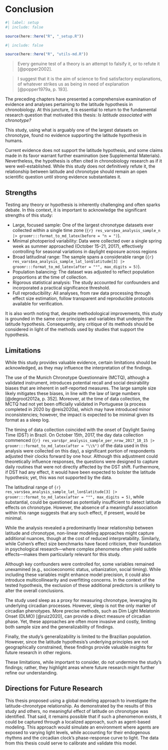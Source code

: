 <!-- %:::% .common h1 begin %:::% -->
# Conclusion {#sec-conclusion}
<!-- %:::% .common h1 end %:::% -->

```r
#| label: setup
#| include: false

source(here::here("R", "_setup.R"))
```

```r
#| include: false

source(here::here("R", "utils-md.R"))
```

::: {.content-visible when-format="html"}
> Every genuine test of a theory is an attempt to falsify it, or to refute it [@popper2002].

> I suggest that it is the aim of science to find satisfactory explanations, of whatever strikes us as being in need of explanation [@popper1979a, p. 193].
:::

::: {.content-visible when-format="pdf"}
```{=latex}
\epigraph{Every genuine test of a theory is an attempt to falsify it, or to refute it.}{--- \textcite{popper2002}}
\vspace*{-1\baselineskip}
\epigraph{I suggest that it is the aim of science to find satisfactory explanations, of whatever strikes us as being in need of explanation.}{--- \textcite[193]{popper1979a}}
% \vspace*{1\baselineskip}
```
:::

The preceding chapters have presented a comprehensive examination of evidence and analyses pertaining to the latitude hypothesis in chronobiology. At this juncture, it is essential to return to the fundamental research question that motivated this thesis: *Is latitude associated with chronotype?*

This study, using what is arguably one of the largest datasets on chronotype, found no evidence supporting the latitude hypothesis in humans.

Current evidence does not support the latitude hypothesis, and some claims made in its favor warrant further examination (see Supplemental Materials). Nevertheless, the hypothesis is often cited in chronobiology research as if it were well-established. While this study does not definitively refute it, the relationship between latitude and chronotype should remain an open scientific question until strong evidence substantiates it.

## Strengths

Testing any theory or hypothesis is inherently challenging and often sparks debate. In this context, it is important to acknowledge the significant strengths of this study:

- Large, focused sample: One of the largest chronotype datasets ever collected within a single time zone (`{r} res_vars$ea_analysis_sample_n |> groomr:::format_to_md_latex(before = "n = ")`).
- Minimal photoperiod variability: Data were collected over a single spring week as summer approached (October 15–21, 2017), effectively controlling for seasonal variations in daylight exposure across regions
- Broad latitudinal range: The sample spans a considerable range (`{r} res_vars$ea_analysis_sample_lat_lon$latitude[3] |> groomr:::format_to_md_latex(after = "°", max_digits = 5)`).
- Population balancing: The dataset was adjusted to reflect population proportions at the time of collection.
- Rigorous statistical analysis: The study accounted for confounders and incorporated a practical significance threshold.
- Full reproducibility: All analyses, from raw data processing through effect size estimation, follow transparent and reproducible protocols available for verification.

It is also worth noting that, despite methodological improvements, this study is grounded in the same core principles and variables that underpin the latitude hypothesis. Consequently, any critique of its methods should be considered in light of the methods used by studies that support the hypothesis.

## Limitations

While this study provides valuable evidence, certain limitations should be acknowledged, as they may influence the interpretation of the findings.

The use of the Munich Chronotype Questionnaire (MCTQ), although a validated instrument, introduces potential recall and social desirability biases that are inherent in self-reported measures. The large sample size likely mitigates these biases, in line with the law of large numbers [@degroot2012a, p. 352]. Moreover, at the time of data collection, the MCTQ had not yet been officially validated in Portuguese (a process completed in 2020 by @reis2020a), which may have introduced minor inconsistencies; however, the impact is expected to be minimal given its format as a sleep log.

The timing of data collection coincided with the onset of Daylight Saving Time (DST) in Brazil. On October 15th, 2017, the day data collection commenced (`{r} res_vars$pr_analysis_sample_per_nrow_2017_10_15 |> groomr:::format_to_md_latex(after = "\\%")` of the data used in this analysis were collected on this day), a significant portion of respondents adjusted their clocks forward by one hour. Although this adjustment could theoretically influence responses, the questions were designed to capture daily routines that were not directly affected by the DST shift. Furthermore, if DST had any effect, it would have been expected to bolster the latitude hypothesis; yet, this was not supported by the data.

The latitudinal range of `{r} res_vars$ea_analysis_sample_lat_lon$latitude[3] |> groomr:::format_to_md_latex(after = "°", max_digits = 5)`, while substantial, could be questioned as potentially insufficient to detect latitude effects on chronotype. However, the absence of a meaningful association within this range suggests that any such effect, if present, would be minimal.

While the analysis revealed a predominantly linear relationship between latitude and chronotype, non-linear modeling approaches might capture additional nuances, though at the cost of reduced interpretability. Similarly, while Cohen's effect size benchmarks have faced criticism, their foundation in psychological research---where complex phenomena often yield subtle effects---makes them particularly relevant for this study.

Although key confounders were controlled for, some variables remained unexamined (e.g., socioeconomic status, urbanization, social timing). While including these variables might enhance model precision, it could also introduce multicollinearity and overfitting concerns. In the context of the tested hypothesis, the exclusion of these additional predictors is unlikely to alter the overall conclusions.

The study used sleep as a proxy for measuring chronotype, leveraging its underlying circadian processes. However, sleep is not the only marker of circadian phenotypes. More precise methods, such as Dim Light Melatonin Onset (DLMO) [@ruiz2020], can provide a direct measure of circadian phase. Yet, these approaches are often more invasive and costly, limiting both sample size and the generalizability of findings.

Finally, the study's generalizability is limited to the Brazilian population. However, since the latitude hypothesis's underlying principles are not geographically constrained, these findings provide valuable insights for future research in other regions.

These limitations, while important to consider, do not undermine the study’s findings; rather, they highlight areas where future research might further refine our understanding.

## Directions for Future Research

This thesis proposed using a global modeling approach to investigate the latitude-chronotype relationship. As demonstrated by the results of this study and others, no meaningful effect of latitude on chronotype was identified. That said, it remains possible that if such a phenomenon exists, it could be captured through a localized approach, such as agent-based modeling. This approach would simulate an environment where agents are exposed to varying light levels, while accounting for their endogenous rhythms and the circadian clock's phase-response curve to light. The data from this thesis could serve to calibrate and validate this model.

<!-- textual end -->

```{=latex}
\postextual

\begingroup
\renewcommand{\baselinestretch}{1}
\setcounter{footnote}{0}
\renewcommand{\thefootnote}{\fnsymbol{footnote}}
\printbibliography[heading=bibheading]
\endgroup

\tocskipone
\tocprintchapternonum
\addcontentsline{toc}{chapter}{\newbibname}
```
